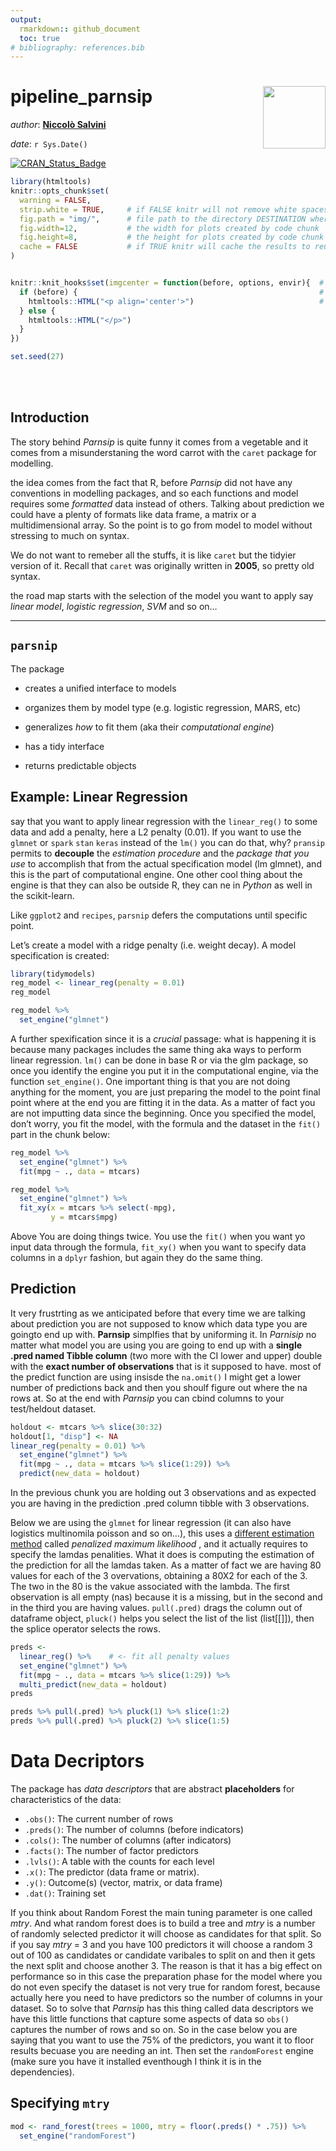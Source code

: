 ```yaml
---
output: 
  rmarkdown:: github_document
  toc: true
# bibliography: references.bib
---
```


<!-- README.md is generated from README.Rmd. Please edit that file -->


# pipeline_parnsip <img src="img/logo.png" align="right" height="100" />
_author_: **[Niccolò Salvini](https://niccolosalvini.netlify.app/)** 

_date_: `r Sys.Date()`

[![CRAN\_Status\_Badge](http://www.r-pkg.org/badges/version/parsnip)](https://cran.rstudio.com/package=parsnip)

```r
library(htmltools)
knitr::opts_chunk$set(
  warning = FALSE,  
  strip.white = TRUE,     # if FALSE knitr will not remove white spaces at the beg or end
  fig.path = "img/",      # file path to the directory DESTINATION where knitr shall store the
  fig.width=12,           # the width for plots created by code chunk
  fig.height=8,           # the height for plots created by code chunk
  cache = FALSE           # if TRUE knitr will cache the results to reuse in future knits
)


knitr::knit_hooks$set(imgcenter = function(before, options, envir){  # to center image 
  if (before) {                                                      # add imgcenter = TRUE
    htmltools::HTML("<p align='center'>")                            # to the chunk options
  } else {
    htmltools::HTML("</p>")
  }
})

set.seed(27) 
```

<br> <br> 

## Introduction

The story behind *Parnsip* is quite funny it comes from a vegetable and it comes from a misunderstaning the word carrot with the `caret` package for modelling.

the idea comes from the fact that R, before *Parnsip* did not have any conventions in modelling packages, and so each functions and model requires some *formatted* data instead of others. Talking about prediction we could have a plenty of formats like data frame, a matrix or a multidimensional array.  So the point is to go from model to model without stressing to much on syntax. 

We do not want to remeber all the stuffs, it is like `caret` but the tidyier version of it. Recall that `caret` was originally written in **2005**, so pretty old syntax.

the road map starts with the selection of the model you want to apply say _linear model_, _logistic regression_, _SVM_ and so on...

--- 

## `parsnip` 


The package 

 * creates a unified interface to models
 
 * organizes them by model type (e.g. logistic regression, MARS, etc)
 
 * generalizes _how_ to fit them (aka their _computational engine_)
 
 * has a tidy interface
 
 * returns predictable objects
 
 
##  Example: Linear Regression

say that you want to apply linear regression with the `linear_reg()` to some data and add a penalty, here a L2 penalty (0.01). If you want to use the `glmnet` or `spark` `stan` `keras` instead of the `lm()` you can do that, why? `pransip` permits to **decouple** the _estimation procedure_ and the _package that you use_ to accomplish that from the actual specification model (lm glmnet), and this is the part of computational engine. One other cool thing about the engine is that they can also be outside R, they can ne in *Python* as well in the scikit-learn.


Like `ggplot2` and `recipes`, `parsnip` defers the computations until specific point. 


Let's create a model with a ridge penalty (i.e. weight decay). A model specification is created:

```r
library(tidymodels)
reg_model <- linear_reg(penalty = 0.01)
reg_model
```

```r
reg_model %>% 
  set_engine("glmnet")
```

A further spexification since it is a *crucial* passage: what is happening it is because many packages includes the same thing aka ways to perform linear regression. `lm()` can be done in base R or via the glm package, so once you identify the engine you put it in the computational engine, via the function `set_engine()`.
One important thing is that you are not doing anything for the moment, you are just preparing the model to the point final point where at the end you are fitting it in the data.
As a matter of fact you are not imputting data since the beginning. Once you specified the model, don't worry, you fit the model, with the formula and the dataset in the `fit()` part in the chunk below:


```r
reg_model %>% 
  set_engine("glmnet") %>% 
  fit(mpg ~ ., data = mtcars) 
```


```r
reg_model %>% 
  set_engine("glmnet") %>% 
  fit_xy(x = mtcars %>% select(-mpg), 
         y = mtcars$mpg)
```

Above You are doing things twice. You use the `fit()` when you want yo input data through the formula, `fit_xy()` when you want to specify data columns in a `dplyr` fashion, but again they do the same thing. 





##  Prediction

It very frustrting as we anticipated before that every time we are talking about prediction you are not supposed to know which data type you are goingto end up with. **Parnsip** simplfies that by uniforming it. In *Parnisip* no matter what model you are using you are going to end up with a **single .pred named Tibble column** (two more with the CI lower and upper) double with the __exact number of observations__ that is it supposed to have. most of the predict function are using insisde the `na.omit()` I might get a lower number of predictions back and then you shoulf figure out where the na rows at. So at the end with *Parnsip* you can cbind columns to your test/heldout dataset.


```r
holdout <- mtcars %>% slice(30:32)
holdout[1, "disp"] <- NA
linear_reg(penalty = 0.01) %>% 
  set_engine("glmnet") %>% 
  fit(mpg ~ ., data = mtcars %>% slice(1:29)) %>% 
  predict(new_data = holdout)
```

In the previous chunk you are holding out 3 observations and as expected you are having in the prediction .pred column tibble with 3 observations.

Below we are using the `glmnet` for linear regression (it can also have logistics multinomila poisson and so on...), this uses a [different estimation method](https://web.stanford.edu/~hastie/glmnet/glmnet_alpha.html) called  _penalized maximum likelihood_ , and it actually requires to specify the lamdas penalities. What it does is computing the estimation of the prediction for all the lamdas taken. As a matter of fact we are having 80 values for each of the 3 overvations, obtaining a 80X2 for each of the 3. The two in the 80 is the vakue associated with the lambda. The first observation is all empty (nas) because it is a missing, but in the second and in the third you are having values. `pull(.pred)` drags the column out of dataframe object, `pluck()` helps you select the list of the list (list[[]]), then the splice operator selects the rows.


```r
preds <- 
  linear_reg() %>%    # <- fit all penalty values
  set_engine("glmnet") %>% 
  fit(mpg ~ ., data = mtcars %>% slice(1:29)) %>% 
  multi_predict(new_data = holdout)
preds
```



```r
preds %>% pull(.pred) %>% pluck(1) %>% slice(1:2)
preds %>% pull(.pred) %>% pluck(2) %>% slice(1:5)
```


# Data Decriptors

The package has _data descriptors_ that are abstract **placeholders** for characteristics of the data: 

* `.obs()`: The current number of rows
* `.preds()`: The number of columns (before indicators)
* `.cols()`: The number of columns (after indicators)
* `.facts()`: The number of factor predictors
* `.lvls()`: A table  with the counts for each level
* `.x()`: The predictor (data frame or matrix).
* `.y()`: Outcome(s) (vector, matrix, or data frame)
* `.dat()`: Training set




If you think about Random Forest the main tuning parameter is one called _mtry_. And what random forest does is to build a tree and _mtry_ is a number of randomly selected predictor it will choose as candidates for that split. 
So if you say _mtry_ = 3 and you have 100 predictors it will choose a random 3 out of 100 as candidates or candidate varibales to split on and then it gets the next split and choose another 3. The reason is that it has a big effect on performance so in this case the preparation phase for the model where you do not even specify the dataset is not very true for random forest, because actually here you need to have predictors so the number of columns in your dataset. So to solve that *Parnsip* has this thing called data descriptors we have this little functions that capture some aspects of data so `obs()` captures the number of rows and so on. So in the case below you are saying that you want to use the 75% of the predictors, you want it to floor results becuase you are needing an int. Then set the `randomForest` engine (make sure you have it installed eventhough I think it is in the dependencies).



## Specifying `mtry`

```r
mod <- rand_forest(trees = 1000, mtry = floor(.preds() * .75)) %>% 
  set_engine("randomForest")

```
